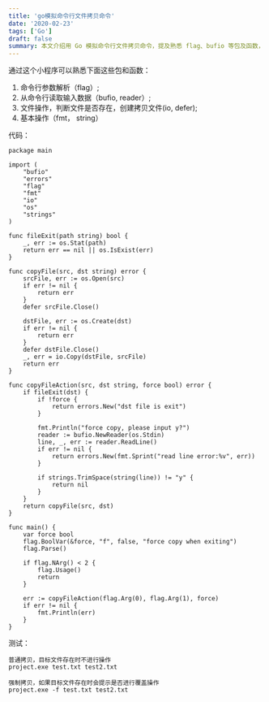 ```yaml
---
title: 'go模拟命令行文件拷贝命令'
date: '2020-02-23'
tags: ['Go']
draft: false
summary: 本文介绍用 Go 模拟命令行文件拷贝命令，提及熟悉 flag、bufio 等包及函数，代码实现了文件是否存在判断、创建拷贝文件等功能，通过 main 函数和测试示例展示了普通拷贝和强制拷贝的操作。 
---
```


通过这个小程序可以熟悉下面这些包和函数：
1.  命令行参数解析（flag）;
2. 从命令行读取输入数据（bufio, reader）;
3. 文件操作，判断文件是否存在，创建拷贝文件(io, defer);
4. 基本操作（fmt， string）

代码：
```
package main

import (
	"bufio"
	"errors"
	"flag"
	"fmt"
	"io"
	"os"
	"strings"
)

func fileExit(path string) bool {
	_, err := os.Stat(path)
	return err == nil || os.IsExist(err)
}

func copyFile(src, dst string) error {
	srcFile, err := os.Open(src)
	if err != nil {
		return err
	}
	defer srcFile.Close()

	dstFile, err := os.Create(dst)
	if err != nil {
		return err
	}
	defer dstFile.Close()
	_, err = io.Copy(dstFile, srcFile)
	return err
}

func copyFileAction(src, dst string, force bool) error {
	if fileExit(dst) {
		if !force {
			return errors.New("dst file is exit")
		}

		fmt.Println("force copy, please input y?")
		reader := bufio.NewReader(os.Stdin)
		line, _, err := reader.ReadLine()
		if err != nil {
			return errors.New(fmt.Sprint("read line error:%v", err))
		}

		if strings.TrimSpace(string(line)) != "y" {
			return nil
		}
	}
	return copyFile(src, dst)
}

func main() {
	var force bool
	flag.BoolVar(&force, "f", false, "force copy when exiting")
	flag.Parse()

	if flag.NArg() < 2 {
		flag.Usage()
		return
	}

	err := copyFileAction(flag.Arg(0), flag.Arg(1), force)
	if err != nil {
		fmt.Println(err)
	}
}

```

测试：
```
普通拷贝，目标文件存在时不进行操作
project.exe test.txt test2.txt

强制拷贝，如果目标文件存在时会提示是否进行覆盖操作
project.exe -f test.txt test2.txt
```